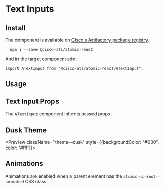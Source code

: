 

<Meta title="Components/Text Inputs" component={ATextInput} />

# Text Inputs

## Install

The component is available on [Cisco's Artifactory package registry](https://devhub.cisco.com/artifactory/webapp/#/home).

```
  npm i --save @cisco-ats/atomic-react
```

And in the target component add:

```
import ATextInput from "@cisco-ats/atomic-react/ATextInput";
```

## Usage

<Preview>
  <div className="atomic-ui-root--animated" style={{display:'flex',flexFlow:'column'}}>
    <p>
      <ATextInput placeholder="Normal" />
    </p>
    <p>
      <ATextInput placeholder="Disabled" disabled />
    </p>
    <p>
      <ATextInput placeholder="Read Only State" readOnly />
    </p>
    <p>
      <ATextInput validationState="warning" placeholder="Warning State" />
    </p>
    <p>
      <ATextInput validationState="danger" placeholder="Error State" />
    </p>
  </div>
</Preview>

## Text Input Props

The `ATextInput` component inherits passed props.

<Props of={ATextInput} />


## Dusk Theme

<Preview className="theme--dusk" style={{backgroundColor: "#000", color: '#fff'}}>
  <div className="atomic-ui-root--animated" style={{display:'flex',flexFlow:'column'}}>
    <p>
      <ATextInput placeholder="Normal" />
    </p>
    <p>
      <ATextInput placeholder="Disabled" disabled />
    </p>
    <p>
      <ATextInput placeholder="Read Only State" readOnly />
    </p>
    <p>
      <ATextInput validationState="warning" placeholder="Warning State" />
    </p>
    <p>
      <ATextInput validationState="danger" placeholder="Error State" />
    </p>
  </div>
</Preview>

## Animations

Animations are enabled when a parent element has the `atomic-ui-root--animated` CSS class.

<Preview>
  <div className="atomic-ui-root--animated">
    <ATextInput placeholder="Animated" />
  </div>
</Preview>
